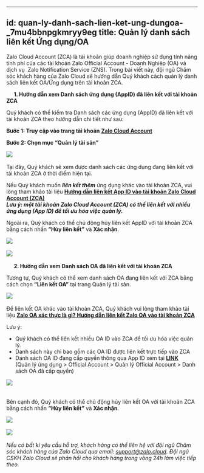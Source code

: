 
---
id: quan-ly-danh-sach-lien-ket-ung-dungoa-_7mu4bbnpgkmryy9eg
title: Quản lý danh sách liên kết Ứng dụng/OA 
---
Zalo Cloud Account (ZCA) là tài khoản giúp doanh nghiệp sử dụng tính năng tính phí của các tài khoản Zalo Official Account - Doanh Nghiệp (OA) và dịch vụ  Zalo Notification Service (ZNS). Trong bài viết này, đội ngũ Chăm sóc khách hàng của Zalo Cloud sẽ hướng dẫn Quý khách cách quản lý danh sách liên kết OA/Ứng dụng trên tài khoản ZCA. 

     **1. Hướng dẫn xem Danh sách ứng dụng (AppID) đã liên kết với tài khoản ZCA** 

Quý khách có thể kiểm tra Danh sách các ứng dụng (AppID) đã liên kết với tài khoản ZCA theo hướng dẫn chi tiết như sau: 

**Bước 1: Truy cập vào trang tài khoản** [**Zalo Cloud Account**](https://account.zalo.cloud/spending/overview)  

**Bước 2: Chọn mục “Quản lý tài sản”** 

![](https://stc-oa.zdn.vn/uploads/25aae0d90ca3d3b0f2ab586562e1782b.png) 

Tại đây, Quý khách sẽ xem được danh sách các ứng dụng đang liên kết với tài khoản ZCA ở thời điểm hiện tại.  

Nếu Quý khách muốn _**liên kết thêm**_ ứng dụng khác vào tài khoản ZCA, vui lòng tham khảo tài liệu [**Hướng dẫn liên kết App ID vào tài khoản Zalo Cloud Account (ZCA)**](https://zalo.cloud/blog/huong-dan-lien-ket-app-id-vao-tai-khoan-zalo-cloud-account-zca/vvurnnpbnqgn8dzbrv)   
_**Lưu ý: một tài khoản Zalo Cloud Account (ZCA) có thể liên kết với nhiều ứng dụng (App ID) để tối ưu hóa việc quản lý.**_ 

Ngoài ra, Quý khách có thể chủ động hủy liên kết AppID với tài khoản ZCA bằng cách nhấn **“Hủy liên kết”** và **Xác nhận**.  

![](https://stc-oa.zdn.vn/uploads/86a607cc7d9ef2121d73dbf292755be4.png) 

![](https://stc-oa.zdn.vn/uploads/b89c78eb44a6b4cd5305429ffa364921.png) 

     **2. Hướng dẫn xem Danh sách OA đã liên kết với tài khoản ZCA** 

  
Tương tự, Quý khách có thể xem danh sách OA đang liên kết với ZCA bằng cách chọn **“Liên kết OA”** tại trang Quản lý tài sản. 

![](https://stc-oa.zdn.vn/uploads/413e3898fad09ae06d1974dc34cedaa5.png) 

Để liên kết OA khác vào tài khoản ZCA, Quý khách vui lòng tham khảo tài liệu [**Zalo OA xác thực là gì? Hướng dẫn liên kết Zalo OA vào tài khoản ZCA**](https://zalo.cloud/blog/zalo-oa-xac-thuc-la-gi-huong-dan-lien-ket-zalo-oa-vao-tai-khoan-zca-/kguqjeadm9y4bnaya) 

Lưu ý:  

*   Quý khách có thể liên kết nhiều OA ID vào ZCA để tối ưu hóa việc quản lý. 
*   Danh sách này chỉ bao gồm các OA ID được liên kết trực tiếp vào ZCA 
*   Danh sách OA ID đang cấp quyền thông qua App ID xem tại [**LINK**](https://developers.zalo.me/app/oa/manage)  
    (Quản lý ứng dụng > Official Account > Quản lý Official Account > Danh sách OA đã cấp quyền) 

![](https://stc-oa.zdn.vn/uploads/f93860adca0b647c8c477dba0a8c1602.png)   
 

Bên cạnh đó, Quý khách có thể chủ động hủy liên kết OA với tài khoản ZCA bằng cách nhấn **“Hủy liên kết”** và **Xác nhận**.  

![](https://stc-oa.zdn.vn/uploads/b01c6ce6f70aeb154beb73adca29cb29.png) 

![](https://stc-oa.zdn.vn/uploads/be621ca6032696081f032b1074457c17.png) 

_Nếu có bất kì yêu cầu hỗ trợ, khách hàng có thể liên hệ với đội ngũ Chăm sóc khách hàng của Zalo Cloud qua email:_ [_support@zalo.cloud_](mailto:support@zalo.cloud)_. Đội ngũ CSKH Zalo Cloud sẽ phản hồi cho khách hàng trong vòng 24h làm việc tiếp theo._
